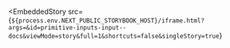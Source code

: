 
<EmbeddedStory
  src={`${process.env.NEXT_PUBLIC_STORYBOOK_HOST}/iframe.html?args=&id=primitive-inputs-input--docs&viewMode=story&full=1&shortcuts=false&singleStory=true`}
></EmbeddedStory>